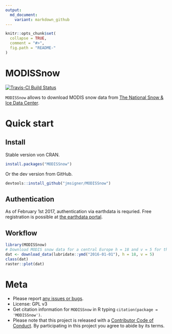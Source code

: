 ```yaml
---
output:
  md_document:
    variant: markdown_github
---
```


<!-- README.md is generated from README.Rmd. Please edit that file -->

```r
knitr::opts_chunk$set(
  collapse = TRUE,
  comment = "#>",
  fig.path = "README-"
)
```

# MODISSnow

[![Travis-CI Build Status](https://travis-ci.org/jmsigner/MODISSnow.svg?branch=master)](https://travis-ci.org/jmsigner/MODISSnow)

`MODISSnow` allows to download MODIS snow data from [The National Snow & Ice Data Center](http://nsidc.org/).

# Quick start

## Install

Stable version von CRAN.

```r
install.packages("MODISSnow")
```

Or the dev version from GitHub.


```r
devtools::install_github("jmsigner/MODISSnow")
```

## Authentication

As of February 1st 2017, authentication via earthdata is requried. Free registration is possible at [the earthdata portal](https://urs.earthdata.nasa.gov/users/new).


## Workflow

```r
library(MODISSnow)
# Download MODIS snow data for a central Europe h = 18 and v = 5 for the 1 of January 2016
dat <- download_data(lubridate::ymd("2016-01-01"), h = 18, v = 5)
class(dat)
raster::plot(dat)
```

# Meta
- Please report [any issues or bugs](https://github.com/ropensci/gistr/issues).
- License: GPL v3
- Get citation information for `MODISSnow` in R typing `citation(package = 'MODISSnow')`.
- Please note that this project is released with a [Contributor Code of Conduct](CONDUCT.md). By participating in this project you agree to abide by its terms.

